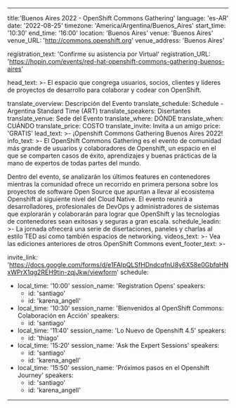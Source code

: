  ---
title:'Buenos Aires 2022 - OpenShift Commons Gathering'
language: 'es-AR'
date: '2022-08-25'
timezone: 'America/Argentina/Buenos_Aires'
start_time: '10:30'
end_time: '16:00'
location: 'Buenos Aires'
venue: 'Buenos Aires'
venue_URL: 'http://commons.openshift.org'
venue_address: 'Buenos Aires'

registration_text: 'Confirme su asistencia por Virtual'
registration_URL: 'https://hopin.com/events/red-hat-openshift-commons-gathering-buenos-aires'

head_text: >-
  El espacio que congrega usuarios, socios, clientes y líderes de proyectos de desarrollo para colaborar y codear con OpenShift.

translate_overview: Descripción del Evento
translate_schedule: Schedule - Argentina Standard Time (ART)
translate_speakers: Disertantes
translate_venue: Sede del Evento
translate_where: DÓNDE
translate_when: CUÁNDO
translate_price: COSTO
translate_invite: Invita a un amigo
price: 'GRATIS'
lead_text: >-
  ¡Openshift Commons Gathering Buenos Aires 2022!
info_text: >-
  El OpenShift Commons Gathering es el evento de comunidad más grande de usuarios y colaboradores de Openshift, un espacio en el que se comparten casos de éxito, aprendizajes y buenas prácticas de la mano de expertos de todas partes del mundo.
  
  Dentro del evento, se analizarán los últimos features en contenedores mientras la comunidad ofrece un recorrido en primera persona sobre los proyectos de software Open Source que apuntan a llevar al ecosistema Openshift al siguiente nivel del Cloud Native.
  El evento reunirá a desarrolladores, profesionales de DevOps y administradores de sistemas que explorarán y colaborarán para lograr que OpenShift y las tecnologías de contenedores sean exitosas y seguras a gran escala.
schedule_leadin: >-
  La jornada ofrecerá una serie de disertaciones, paneles y charlas al estilo TED así como también espacios de networking.
videos_text: >-
  Vea las ediciones anteriores de otros OpenShift Commons
event_footer_text: >-

invite_link: 'https://docs.google.com/forms/d/e1FAIpQLSfHDndcqfnU8y6X58e0GbfqHNxWPrX1qg2REH9tin-zqjJkw/viewform'
schedule:
  - local_time: '10:00'
    session_name: 'Registration Opens'
    speakers:
      - id: 'santiago'
      - id: 'karena_angell'
  - local_time: '10:30'
    session_name: 'Bienvenidos al OpenShift Commons: Colaboración en Acción'
    speakers:
      - id: 'santiago'
  - local_time: '11:40'
    session_name: 'Lo Nuevo de Openshift 4.5'
    speakers:
      - id: 'thiago'
  - local_time: '15:20'
    session_name: 'Ask the Expert Sessions'
    speakers:
      - id: 'santiago'
      - id: 'karena_angell'
  - local_time: '15:50'
    session_name: 'Próximos pasos en el Openshift Journey'
    speakers:
      - id: 'santiago'
      - id: 'karena_angell'
---
